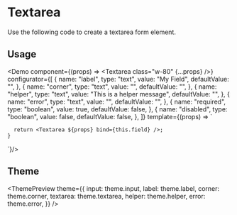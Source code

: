 

<Meta title="Textarea" description="Use the following code to create a textarea form element." />

# Textarea

Use the following code to create a textarea form element.

## Usage

<Demo
  component={(props) => <Textarea class="w-80" {...props} />}
  configurator={[
    {
      name: "label",
      type: "text",
      value: "My Field",
      defaultValue: "",
    },
    {
      name: "corner",
      type: "text",
      value: "",
      defaultValue: "",
    },
    {
      name: "helper",
      type: "text",
      value: "This is a helper message",
      defaultValue: "",
    },
    {
      name: "error",
      type: "text",
      value: "",
      defaultValue: "",
    },
    {
      name: "required",
      type: "boolean",
      value: true,
      defaultValue: false,
    },
    {
      name: "disabled",
      type: "boolean",
      value: false,
      defaultValue: false,
    },
  ]}
  template={(props) => `

      return <Textarea ${props} bind={this.field} />;
    }

`}/>

## Theme

<ThemePreview
  theme={{
    input: theme.input,
    label: theme.label,
    corner: theme.corner,
    textarea: theme.textarea,
    helper: theme.helper,
    error: theme.error,
  }}
/>
